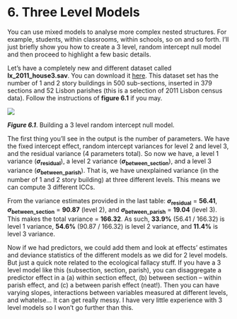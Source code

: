 # 6. Three Level Models      
You can use mixed models to analyse more complex nested structures. For example, students, within classrooms, within schools, so on and so forth. I’ll just briefly show you how to create a 3 level, random intercept null model and then proceed to highlight a few basic details.   

Let’s have a completely new and different dataset called **lx_2011_house3.sav**. You can download it [here](data/ch6/lx_2011_house3.sav). This dataset set has the number of 1 and 2 story buildings in 500 sub-sections, inserted in 379 sections and 52 Lisbon parishes (this is a selection of 2011 Lisbon census data). Follow the instructions of **figure 6.1** if you may.

![](images/ch6/fig_6_1_level3.gif)

***Figure 6.1***. Building a 3 level random intercept null model.
&nbsp;  


The first thing you’ll see in the output is the number of parameters. We have the fixed intercept effect, random intercept variances for level 2 and level 3, and the residual variance (4 parameters total). So now we have, a level 1 variance (**_σ_<sub>residual</sub>**), a level 2 variance (**_σ_<sub>between_section</sub>**), and a level 3 variance (**_σ_<sub>between_parish</sub>**). That is, we have unexplained variance (in the number of 1 and 2 story building) at three different levels. This means we can compute 3 different ICCs.   

From the variance estimates provided in the last table: **_σ_<sub>residual</sub>** = **56.41**, **_σ_<sub>between_section</sub>** = **90.87** (level 2), and **_σ_<sub>between_parish</sub>** = **19.04** (level 3). This makes the total variance = **166.32**. As such, **33.9%** (56.41 / 166.32) is level 1 variance, **54.6%** (90.87 / 166.32) is level 2 variance, and **11.4%** is level 3 variance.   

Now if we had predictors, we could add them and look at effects’ estimates and deviance statistics of the different models as we did for 2 level models. But just a quick note related to the ecological fallacy stuff. If you have a 3 level model like this (subsection, section, parish), you can disaggregate a predictor effect in a (a) within section effect, (b) between section – within parish effect, and (c) a between parish effect (neat!). Then you can have varying slopes, interactions between variables measured at different levels, and whatelse... It can get really messy. I have very little experience with 3 level models so I won’t go further than this.
